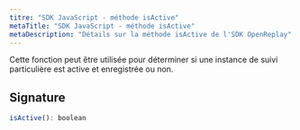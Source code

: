 ```yaml
---
titre: "SDK JavaScript - méthode isActive"
metaTitle: "SDK JavaScript - méthode isActive"
metaDescription: "Détails sur la méthode isActive de l'SDK OpenReplay"
---
```


Cette fonction peut être utilisée pour déterminer si une instance de suivi particulière est active et enregistrée ou non.

## Signature


```js
isActive(): boolean
```

